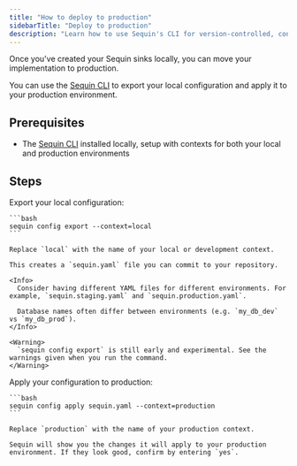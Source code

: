 ```yaml
---
title: "How to deploy to production"
sidebarTitle: "Deploy to production"
description: "Learn how to use Sequin's CLI for version-controlled, consistent deployments across environments."
---
```


Once you've created your Sequin sinks locally, you can move your implementation to production.

You can use the [Sequin CLI](/reference/cli/overview) to export your local configuration and apply it to your production environment.

## Prerequisites

- The [Sequin CLI](/reference/cli/overview) installed locally, setup with contexts for both your local and production environments

## Steps

<Steps>
  <Step title="Export your configuration">
    Export your local configuration:

    ```bash
    sequin config export --context=local
    ```

    Replace `local` with the name of your local or development context.

    This creates a `sequin.yaml` file you can commit to your repository.

    <Info>
      Consider having different YAML files for different environments. For example, `sequin.staging.yaml` and `sequin.production.yaml`.

      Database names often differ between environments (e.g. `my_db_dev` vs `my_db_prod`).
    </Info>

    <Warning>
      `sequin config export` is still early and experimental. See the warnings given when you run the command.
    </Warning>
  </Step>

  <Step title="Apply to production">
    Apply your configuration to production:

    ```bash
    sequin config apply sequin.yaml --context=production
    ```

    Replace `production` with the name of your production context.

    Sequin will show you the changes it will apply to your production environment. If they look good, confirm by entering `yes`.
  </Step>
</Steps>